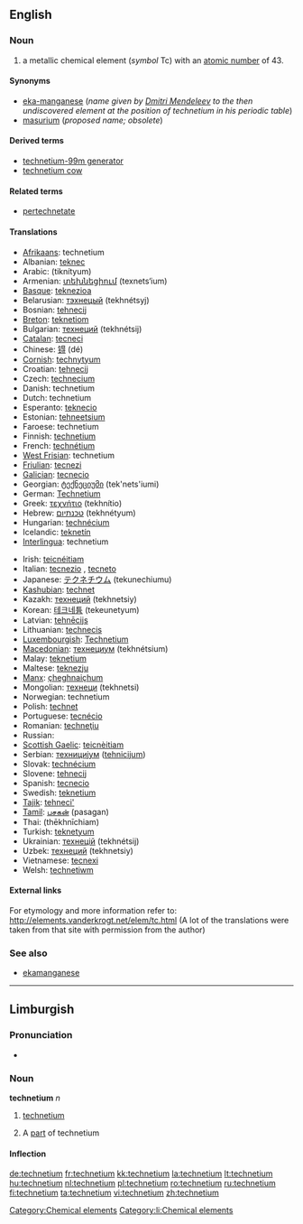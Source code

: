 {{also|Technetium}}
==English==
{{elements|Tc|molybdenum|Mo|ruthenium|Ru}}

===Noun===
{{wikipedia}}
{{en-noun|-}}

# a metallic chemical element (''symbol'' Tc) with an [[atomic number]] of 43.

====Synonyms====
* [[eka-manganese]] (''name given by [[w:Dmitri Mendeleev|Dmitri Mendeleev]] to the then undiscovered element at the position of technetium in his periodic table'')
* [[masurium]] (''proposed name; obsolete'')

====Derived terms====
* [[technetium-99m generator]]
* [[technetium cow]]

====Related terms====
* [[pertechnetate]]

====Translations====
{{top}}
* [[Afrikaans]]: technetium
* Albanian: [[teknec]]
* Arabic: {{Arab|[[تكنيتيوم]]}} (tiknítyum) {{m}}
* Armenian: [[տեխնեցիում]] (texnets‘ium)
* [[Basque]]: [[teknezioa]]
* Belarusian: [[тэхнецый]] (tekhnétsyj) {{m}}
* Bosnian: [[tehnecij]]
* [[Breton]]: [[teknetiom]]
* Bulgarian: [[технеций]] (tekhnétsij) {{m}}
* [[Catalan]]: [[tecneci]]
* Chinese: [[锝]] (dé)
* [[Cornish]]: [[technytyum]]
* Croatian: [[tehnecij]]
* Czech: [[technecium]]
* Danish: technetium
* Dutch: technetium {{n}}
* Esperanto: [[teknecio]]
* Estonian: [[tehneetsium]]
* Faroese: technetium
* Finnish: [[technetium]]
* French: [[technétium]] {{m}}
* [[West Frisian]]: technetium
* [[Friulian]]: [[tecnezi]]
* [[Galician]]: [[tecnecio]]
* Georgian: [[ტექნეციუმი]] (tek'nets'iumi)
* German: [[Technetium]] {{n}}
* Greek: [[τεχνήτιο]] (tekhnítio) {{n}}
* Hebrew: [[טכנתיום]] (tekhnétyum)
* Hungarian: [[technécium]]
* Icelandic: [[teknetín]]
* [[Interlingua]]: technetium
{{mid}}
* Irish: [[teicnéitiam]]
* Italian: [[tecnezio]] {{m}}, [[tecneto]] {{m}}
* Japanese: [[テクネチウム]] (tekunechiumu)
* [[Kashubian]]: [[technet]]
* Kazakh: [[технеций]] (tekhnetsiy)
* Korean: [[테크네튬]] (tekeunetyum)
* Latvian: [[tehnēcijs]]
* Lithuanian: [[technecis]]
* [[Luxembourgish]]: [[Technetium]]
* [[Macedonian]]: [[технециум]] (tekhnétsium) {{m}}
* Malay: [[teknetium]]
* Maltese: [[teknezju]]
* [[Manx]]: [[çheghnaiçhum]]
* Mongolian: [[технеци]] (tekhnetsi)
* Norwegian: technetium
* Polish: [[technet]] {{m}}
* Portuguese: [[tecnécio]] {{m}}
* Romanian: [[techneţiu]] {{n}}
* Russian: {{t|ru|технеций|tr=texnétsij|m}}
* [[Scottish Gaelic]]: [[teicnèitiam]]
* Serbian: [[технициjум]] ([[tehnicijum]]) {{m}}
* Slovak: [[technécium]]
* Slovene: [[tehnecij]]
* Spanish: [[tecnecio]] {{m}}
* Swedish: [[teknetium]] {{n}}
* [[Tajik]]: [[tehneci']]
* [[Tamil]]: [[பசகன்]] (pasagan)
* Thai: {{Thai|[[เทคนีเชียม]]}} (thēkhnīchiam)
* Turkish: [[teknetyum]]
* Ukrainian: [[технецiй]] (tekhnétsij) {{m}}
* Uzbek: [[технеций]] (tekhnetsiy)
* Vietnamese: [[tecnexi]]
* Welsh: [[technetiwm]]
{{bottom}}

====External links====
For etymology and more information refer to:
http://elements.vanderkrogt.net/elem/tc.html
(A lot of the translations were taken from that site with permission from the author)

===See also===
* [[ekamanganese]]

[[Category:Chemical elements]]

----

==Limburgish==

===Pronunciation===
* {{IPA|[tæxˈneː˨ʃɔ˧m]|lang=li}}

===Noun===
'''technetium''' ''n''

# {{uncountable|lang=li}} [[technetium#English|technetium]]
# A [[part]] of technetium

====Inflection====
{{li-noun-um|techneti}}

[[Category:li:Chemical elements]]

[[de:technetium]]
[[fr:technetium]]
[[kk:technetium]]
[[la:technetium]]
[[lt:technetium]]
[[hu:technetium]]
[[nl:technetium]]
[[pl:technetium]]
[[ro:technetium]]
[[ru:technetium]]
[[fi:technetium]]
[[ta:technetium]]
[[vi:technetium]]
[[zh:technetium]]